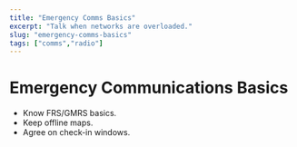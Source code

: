 ```yaml
---
title: "Emergency Comms Basics"
excerpt: "Talk when networks are overloaded."
slug: "emergency-comms-basics"
tags: ["comms","radio"]
---
```


# Emergency Communications Basics

- Know FRS/GMRS basics.
- Keep offline maps.
- Agree on check-in windows.
